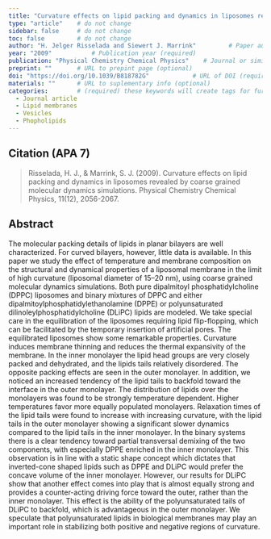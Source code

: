 ```yaml
---
title: "Curvature effects on lipid packing and dynamics in liposomes revealed by coarse grained molecular dynamics simulations"          # Paper title (required)
type: "article"    # do not change
sidebar: false     # do not change
toc: false         # do not change
author: "H. Jelger Risselada and Siewert J. Marrink"         # Paper authors (required)
year: "2009"           # Publication year (required)
publication: "Physical Chemistry Chemical Physics"    # Journal or similar (required)
preprint: ""       # URL to prepint page (optional)  
doi: "https://doi.org/10.1039/B818782G"            # URL of DOI (required)  
materials: ""      # URL to suplementary info (optional)
categories:        # (required) these keywords will create tags for further filtering. 
  - Journal article
  - Lipid membranes
  - Vesicles
  - Phopholipids
---
```


<!-- 
The info below is just an example. 

Both fields are required and they have to be replaced with the respective info for each paper. 

Please notice the `> ` symbol before the citation, it gives it additional styling.  
-->

## Citation (APA 7)      

> Risselada, H. J., & Marrink, S. J. (2009). Curvature effects on lipid packing and dynamics in liposomes revealed by coarse grained molecular dynamics simulations. Physical Chemistry Chemical Physics, 11(12), 2056-2067.

## Abstract

The molecular packing details of lipids in planar bilayers are well characterized. For curved bilayers, however, little data is available. In this paper we study the effect of temperature and membrane composition on the structural and dynamical properties of a liposomal membrane in the limit of high curvature (liposomal diameter of 15–20 nm), using coarse grained molecular dynamics simulations. Both pure dipalmitoyl phosphatidylcholine (DPPC) liposomes and binary mixtures of DPPC and either dipalmitoylphosphatidylethanolamine (DPPE) or polyunsaturated dilinoleylphosphatidylcholine (DLiPC) lipids are modeled. We take special care in the equilibration of the liposomes requiring lipid flip-flopping, which can be facilitated by the temporary insertion of artificial pores. The equilibrated liposomes show some remarkable properties. Curvature induces membrane thinning and reduces the thermal expansivity of the membrane. In the inner monolayer the lipid head groups are very closely packed and dehydrated, and the lipids tails relatively disordered. The opposite packing effects are seen in the outer monolayer. In addition, we noticed an increased tendency of the lipid tails to backfold toward the interface in the outer monolayer. The distribution of lipids over the monolayers was found to be strongly temperature dependent. Higher temperatures favor more equally populated monolayers. Relaxation times of the lipid tails were found to increase with increasing curvature, with the lipid tails in the outer monolayer showing a significant slower dynamics compared to the lipid tails in the inner monolayer. In the binary systems there is a clear tendency toward partial transversal demixing of the two components, with especially DPPE enriched in the inner monolayer. This observation is in line with a static shape concept which dictates that inverted-cone shaped lipids such as DPPE and DLiPC would prefer the concave volume of the inner monolayer. However, our results for DLiPC show that another effect comes into play that is almost equally strong and provides a counter-acting driving force toward the outer, rather than the inner monolayer. This effect is the ability of the polyunsaturated tails of DLiPC to backfold, which is advantageous in the outer monolayer. We speculate that polyunsaturated lipids in biological membranes may play an important role in stabilizing both positive and negative regions of curvature.